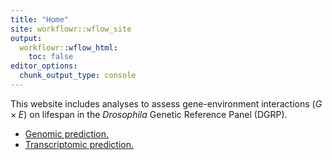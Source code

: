 ```yaml
---
title: "Home"
site: workflowr::wflow_site
output:
  workflowr::wflow_html:
    toc: false
editor_options:
  chunk_output_type: console
---
```


This website includes analyses to assess gene-environment interactions ($G \times E$) on lifespan in the *Drosophila*
Genetic Reference Panel (DGRP).

+ [Genomic prediction.](dgrp_lifespan_gxe_genomic_results.html)
+ [Transcriptomic prediction.](dgrp_lifespan_gxe_transcriptomic_results.html)